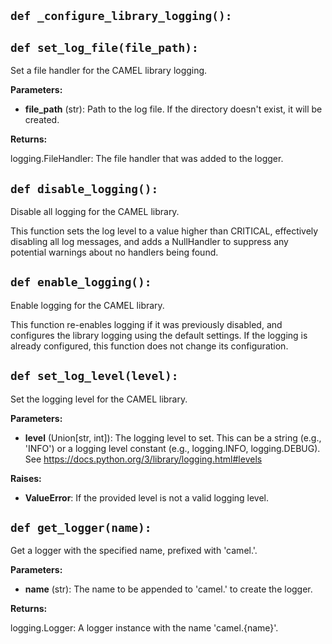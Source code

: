 <a id="camel.logger"></a>

<a id="camel.logger._configure_library_logging"></a>

## `def _configure_library_logging():`

<a id="camel.logger.set_log_file"></a>

## `def set_log_file(file_path):`

Set a file handler for the CAMEL library logging.

**Parameters:**

- **file_path** (str): Path to the log file. If the directory doesn't exist, it will be created.

**Returns:**

  logging.FileHandler: The file handler that was added to the logger.

<a id="camel.logger.disable_logging"></a>

## `def disable_logging():`

Disable all logging for the CAMEL library.


This function sets the log level to a value higher than CRITICAL,
effectively disabling all log messages, and adds a NullHandler to
suppress any potential warnings about no handlers being found.

<a id="camel.logger.enable_logging"></a>

## `def enable_logging():`

Enable logging for the CAMEL library.


This function re-enables logging if it was previously disabled,
and configures the library logging using the default settings.
If the logging is already configured,
this function does not change its configuration.

<a id="camel.logger.set_log_level"></a>

## `def set_log_level(level):`

Set the logging level for the CAMEL library.

**Parameters:**

- **level** (Union[str, int]): The logging level to set. This can be a string (e.g., 'INFO') or a logging level constant (e.g., logging.INFO, logging.DEBUG). See https://docs.python.org/3/library/logging.html#levels

**Raises:**

- **ValueError**: If the provided level is not a valid logging level.

<a id="camel.logger.get_logger"></a>

## `def get_logger(name):`

Get a logger with the specified name, prefixed with 'camel.'.

**Parameters:**

- **name** (str): The name to be appended to 'camel.' to create the logger.

**Returns:**

  logging.Logger: A logger instance with the name 'camel.{name}'.
